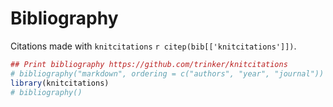 <!-- Bibliography END
NB: Do not add yaml code here, put it at the start of the top level Rmd 
-->

# Bibliography

Citations made with `knitcitations` `r citep(bib[['knitcitations']])`.

```r
## Print bibliography https://github.com/trinker/knitcitations
# bibliography("markdown", ordering = c("authors", "year", "journal"))
library(knitcitations)
# bibliography()
```

